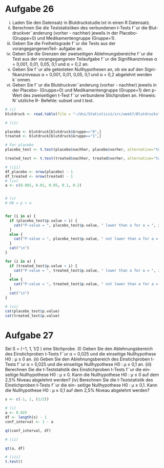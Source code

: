 # Aufgabe 26
(i) Laden Sie den Datensatz in Blutdruckstudie.txt in einen R Datensatz.
(ii) Berechnen Sie die Teststatistiken des verbundenen t-Tests f¨ur die Blut-
druckver¨anderung (vorher - nachher) jeweils in der Placebo- (Gruppe=0)
und Medikamentengruppe (Gruppe=1).
(iii) Geben Sie die Freiheitsgrade f¨ur die Tests aus der vorangegangenenTeil-
aufgabe an.
(iv) Geben Sie die Grenzen der zweiseitigen Ablehnungsbereiche f¨ur die Test
aus der vorangegangenen Teilaufgabe f¨ur die Signifikanzniveas α = 0,001, 0,01, 0,05, 0,1
und α = 0,2 an.
(v) Geben Sie f¨ur alle getesteten Nullhypothesen an, ob sie auf den Signi-
fikanzniveaus α = 0,001, 0,01, 0,05, 0,1 und α = 0,2 abgelehnt werden
k¨onnen.
(vi) Geben Sie f¨ur die Blutdruckver¨anderung (vorher - nachher) jeweils in der
Placebo- (Gruppe=0) und Medikamentengruppe (Gruppe=1) den p-Wert
des zweiseitigen t-Test f¨ur verbundene Stichproben an.
Hinweis: N¨utzliche R- Befehle: subset und t.test.

```r
# (i)
blutdruck <- read.table(file = "~/Uni/Statistics1/src/week7/Blutdruckstudie.txt", header=TRUE)

# (ii)

placebo <- blutdruck[blutdruck$Gruppe=="0",]
treated <- blutdruck[blutdruck$Gruppe=="1",]

# For placebo
placebo_test <- t.test(placebo$nachher, placebo$vorher, alternative="two.sided")

treated_test <- t.test(treated$nachher, treated$vorher, alternative="two.sided")

# (iii)
df_placebo <- nrow(placebo) - 1
df_treated <- nrow(treated) - 1
# (iv)
a <- c(0.001, 0.01, 0.05, 0.1, 0.2)


# (v)
# H0 = p > a


for (i in a) {
  if (placebo_test$p.value < i) {
    cat("P-value = ", placebo_test$p.value, " lower than a for a = ", i)
  }
  else {
    cat("P-value = ", placebo_test$p.value, " not lower than a for a = ", i)
  }
  cat("\n")
}

for (i in a) {
  if (treated_test$p.value < i) {
    cat("P-value = ", treated_test$p.value, " lower than a for a = ", i)
  }
  else {
    cat("P-value = ", treated_test$p.value, " not lower than a for a = ", i)
  }
  cat("\n")
}

# (vi)
cat(placebo_test$p.value)
cat(treated_test$p.value)

```
# Aufgabe 27
Sei S = (−1, 1, 1/2 ) eine Stichprobe.
(I) Geben Sie den Ablehnungsbereich des Einstichproben t-Tests f¨ur α =
0,025 und die einseitige Nullhypothese H0 : μ ≤ 0 an.
(ii) Geben Sie den Ablehnungsbereich des Einstichproben t-Tests f¨ur α =
0,025 und die einseitige Nullhypothese H0 : μ ≥ 0,1 an.
(iii) Berechnen Sie die t-Teststatistik des Einstichproben t-Tests f¨ur die ein-
seitige Nullhypothese H0 : μ ≤ 0. Kann die Nullhypothese H0 : μ ≤ 0
auf dem 2,5% Niveau abgelehnt werden?
(iv) Berechnen Sie die t-Teststatistik des Einstichproben t-Tests f¨ur die ein-
seitige Nullhypothese H0 : μ ≥ 0,1. Kann die Nullhypothese H0 : μ ≥ 0,1
auf dem 2,5% Niveau abgelehnt werden?



```r
s <- c(-1, 1, (1/2))

# (i)
a <- 0.025
df <- length(s) - 1
conf_interval <- 1 - a

qt(conf_interval, df)

# (ii)

qt(a, df)

# (iii)
t.test()
```


















